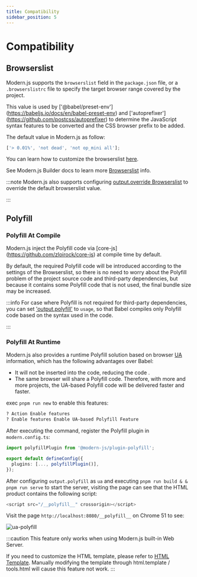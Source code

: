 ```yaml
---
title: Compatibility
sidebar_position: 5
---
```

# Compatibility

## Browserslist

Modern.js supports the `browserslist` field in the `package.json` file, or a `.browserslistrc` file to specify the target browser range covered by the project.

This value is used by ['@babel/preset-env'] (https://babeljs.io/docs/en/babel-preset-env) and ['autoprefixer'] (https://github.com/postcss/autoprefixer) to determine the JavaScript syntax features to be converted and the CSS browser prefix to be added.

The default value in Modern.js as follow:

```js
['> 0.01%', 'not dead', 'not op_mini all'];
```

You can learn how to customize the browserslist [here](https://github.com/browserslist/browserslist).

See Modern.js Builder docs to learn more [Browserslist](https://modernjs.dev/builder/en/guide/advanced/browserslist.html) info.

:::note
Modern.js also supports configuring [output.override Browserslist](/configure/app/output/override-browserslist) to override the default browserslist value.

:::

## Polyfill

### Polyfill At Compile

Modern.js inject the Polyfill code via [core-js] (https://github.com/zloirock/core-js) at compile time by default.

By default, the required Polyfill code will be introduced according to the settings of the Browserslist, so there is no need to worry about the Polyfill problem of the project source code and third-party dependencies, but because it contains some Polyfill code that is not used, the final bundle size may be increased.

:::info
For case where Polyfill is not required for third-party dependencies, you can set ['output.polyfill'](/configure/app/output/polyfill) to `usage`, so that Babel compiles only Polyfill code based on the syntax used in the code.

:::

### Polyfill At Runtime

Modern.js also provides a runtime Polyfill solution based on browser [UA](https://developer.mozilla.org/zh-CN/docs/Web/HTTP/Headers/User-Agent) information, which has the following advantages over Babel:

- It will not be inserted into the code, reducing the code .
- The same browser will share a Polyfill code. Therefore, with more and more projects, the UA-based Polyfill code will be delivered faster and faster.

exec `pnpm run new` to enable this features:

```bash
? Action Enable features
? Enable features Enable UA-based Polyfill Feature
```

After executing the command, register the Polyfill plugin in `modern.config.ts`:

```ts title="modern.config.ts"
import polyfillPlugin from '@modern-js/plugin-polyfill';

export default defineConfig({
  plugins: [..., polyfillPlugin()],
});
```

After configuring `output.polyfill` as `ua` and executing `pnpm run build & & pnpm run serve` to start the server, visiting the page can see that the HTML product contains the following script:

```js
<script src="/__polyfill__" crossorigin></script>
```

Visit the page `http://localhost:8080/__polyfill__` on Chrome 51 to see:

![ua-polyfill](https://lf3-static.bytednsdoc.com/obj/eden-cn/aphqeh7uhohpquloj/modern-js/docs/ua-polyfill.png)

:::caution
This feature only works when using Modern.js built-in Web Server.

If you need to customize the HTML template, please refer to [HTML Template](/guides/basic-features/html.html). Manually modifying the template through html.template / tools.html will cause this feature not work.
:::
